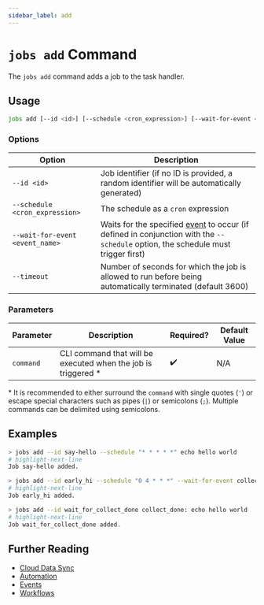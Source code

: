```yaml
---
sidebar_label: add
---
```


# `jobs add` Command

The `jobs add` command adds a job to the task handler.

## Usage

```bash
jobs add [--id <id>] [--schedule <cron_expression>] [--wait-for-event <event_name>] <command>
```

### Options

| Option                          | Description                                                                                                                                                   |
| ------------------------------- | ------------------------------------------------------------------------------------------------------------------------------------------------------------- |
| `--id <id>`                     | Job identifier (if no ID is provided, a random identifier will be automatically generated)                                                                    |
| `--schedule <cron_expression>`  | The schedule as a `cron` expression                                                                                                                           |
| `--wait-for-event <event_name>` | Waits for the specified [event](../../../events/index.mdx) to occur (if defined in conjunction with the `--schedule` option, the schedule must trigger first) |
| `--timeout`                     | Number of seconds for which the job is allowed to run before being automatically terminated (default 3600)                                                    |

### Parameters

| Parameter | Description                                                    | Required? | Default Value |
| --------- | -------------------------------------------------------------- | --------- | ------------- |
| `command` | CLI command that will be executed when the job is triggered \* | ✔️        | N/A           |

\* It is recommended to either surround the `command` with single quotes (`'`) or escape special characters such as pipes (`|`) or semicolons (`;`). Multiple commands can be delimited using semicolons.

## Examples

```bash title="Print 'hello world' to the console every minute"
> jobs add --id say-hello --schedule "* * * * *" echo hello world
# highlight-next-line
​Job say-hello added.
```

```bash title="At 4am each morning, wait for message of type collect_done and print a message"
> jobs add --id early_hi --schedule "0 4 * * *" --wait-for-event collect_done 'match is("volume") | format id'
# highlight-next-line
​Job early_hi added.
```

```bash title="Wait for message of type collect_done and print a message"
> jobs add --id wait_for_collect_done collect_done: echo hello world
# highlight-next-line
​Job wait_for_collect_done added.
```

## Further Reading

- [Cloud Data Sync](../../../../concepts/cloud-data-sync/index.mdx)
- [Automation](../../../../concepts/automation/index.mdx)
- [Events](../../../events/index.mdx)
- [Workflows](../../../workflows/index.mdx)
